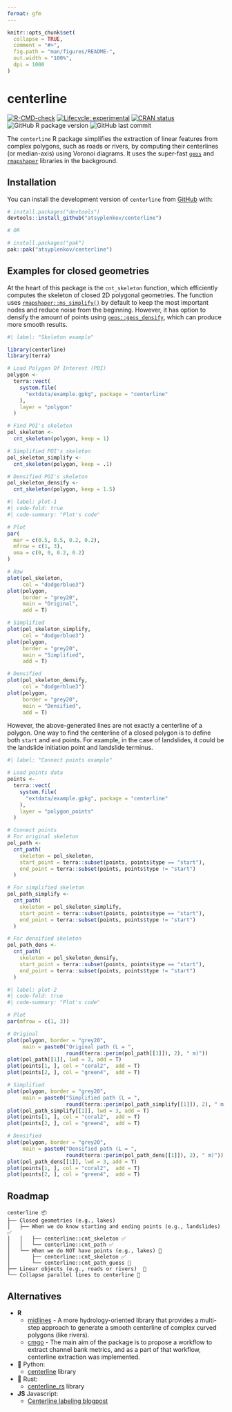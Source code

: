 ```yaml
---
format: gfm
---
```


<!-- README.md is generated from README.qmd. Please edit that file -->

```r
knitr::opts_chunk$set(
  collapse = TRUE,
  comment = "#>",
  fig.path = "man/figures/README-",
  out.width = "100%", 
  dpi = 1000
)
```

# centerline

<!-- badges: start -->
[![R-CMD-check](https://github.com/atsyplenkov/centerline/actions/workflows/R-CMD-check.yaml/badge.svg)](https://github.com/atsyplenkov/centerline/actions/workflows/R-CMD-check.yaml)
[![Lifecycle: experimental](https://img.shields.io/badge/lifecycle-experimental-orange.svg)](https://lifecycle.r-lib.org/articles/stages.html#experimental)
[![CRAN status](https://www.r-pkg.org/badges/version/centerline)](https://CRAN.R-project.org/package=centerline)
![GitHub R package version](https://img.shields.io/github/r-package/v/atsyplenkov/centerline?label=github)
![GitHub last commit](https://img.shields.io/github/last-commit/atsyplenkov/centerline)
<!-- badges: end -->

The `centerline` R package simplifies the extraction of linear features from complex polygons, such as roads or rivers, by computing their centerlines (or median-axis) using Voronoi diagrams. It uses the super-fast [`geos`](https://paleolimbot.github.io/geos/index.html) and [`rmapshaper`](http://andyteucher.ca/rmapshaper/index.html) libraries in the background.

## Installation

You can install the development version of `centerline` from [GitHub](https://github.com/) with:

``` r
# install.packages("devtools")
devtools::install_github("atsyplenkov/centerline")

# OR

# install.packages("pak")
pak::pak("atsyplenkov/centerline")
```

## Examples for closed geometries

At the heart of this package is the `cnt_skeleton` function, which efficiently computes the skeleton of closed 2D polygonal geometries. The function uses [`rmapshaper::ms_simplify()`](http://andyteucher.ca/rmapshaper/reference/ms_simplify.html) by default to keep the most important nodes and reduce noise from the beginning. However, it has option to densify the amount of points using [`geos::geos_densify`](https://paleolimbot.github.io/geos/reference/geos_centroid.html), which can produce more smooth results.

```r
#| label: "Skeleton example"

library(centerline)
library(terra)

# Load Polygon Of Interest (POI)
polygon <- 
  terra::vect(
    system.file(
      "extdata/example.gpkg", package = "centerline"
    ), 
    layer = "polygon"
  )

# Find POI's skeleton
pol_skeleton <- 
  cnt_skeleton(polygon, keep = 1) 

# Simplified POI's skeleton
pol_skeleton_simplify <- 
  cnt_skeleton(polygon, keep = .1) 

# Densified POI's skeleton
pol_skeleton_densify <- 
  cnt_skeleton(polygon, keep = 1.5) 

```

```r
#| label: plot-1
#| code-fold: true
#| code-summary: "Plot's code"

# Plot
par(
  mar = c(0.5, 0.5, 0.2, 0.2),
  mfrow = c(1, 3),
  oma = c(0, 0, 0.2, 0.2)
)

# Raw
plot(pol_skeleton,
     col = "dodgerblue3")
plot(polygon,
     border = "grey20",
     main = "Original",
     add = T)

# Simplified
plot(pol_skeleton_simplify,
     col = "dodgerblue3")
plot(polygon,
     border = "grey20",
     main = "Simplified",
     add = T)

# Densified
plot(pol_skeleton_densify,
     col = "dodgerblue3")
plot(polygon,
     border = "grey20",
     main = "Densified",
     add = T)

```

However, the above-generated lines are not exactly a centerline of a polygon. One way to find the centerline of a closed polygon is to define both `start` and `end` points. For example, in the case of landslides, it could be the landslide initiation point and landslide terminus.

```r
#| label: "Connect points example"

# Load points data
points <- 
  terra::vect(
    system.file(
      "extdata/example.gpkg", package = "centerline"
    ),
    layer = "polygon_points"
  )

# Connect points
# For original skeleton
pol_path <-
  cnt_path(
    skeleton = pol_skeleton,
    start_point = terra::subset(points, points$type == "start"),
    end_point = terra::subset(points, points$type != "start")
  )

# For simplified skeleton
pol_path_simplify <-
  cnt_path(
    skeleton = pol_skeleton_simplify,
    start_point = terra::subset(points, points$type == "start"),
    end_point = terra::subset(points, points$type != "start")
  )

# For densified skeleton
pol_path_dens <-
  cnt_path(
    skeleton = pol_skeleton_densify,
    start_point = terra::subset(points, points$type == "start"),
    end_point = terra::subset(points, points$type != "start")
  )

```

```r
#| label: plot-2
#| code-fold: true
#| code-summary: "Plot's code"

# Plot
par(mfrow = c(1, 3)) 

# Original
plot(polygon, border = "grey20", 
     main = paste0("Original path (L = ",
                   round(terra::perim(pol_path[[1]]), 2), " m)"))
plot(pol_path[[1]], lwd = 3, add = T)
plot(points[1, ], col = "coral2",  add = T)
plot(points[2, ], col = "green4",  add = T)

# Simplified
plot(polygon, border = "grey20", 
     main = paste0("Simplified path (L = ",
                   round(terra::perim(pol_path_simplify[[1]]), 2), " m)"))
plot(pol_path_simplify[[1]], lwd = 3, add = T)
plot(points[1, ], col = "coral2",  add = T)
plot(points[2, ], col = "green4",  add = T)

# Densified
plot(polygon, border = "grey20", 
     main = paste0("Densified path (L = ",
                   round(terra::perim(pol_path_dens[[1]]), 2), " m)"))
plot(pol_path_dens[[1]], lwd = 3, add = T)
plot(points[1, ], col = "coral2",  add = T)
plot(points[2, ], col = "green4",  add = T)

```

## Roadmap
```
centerline 📦
├── Closed geometries (e.g., lakes)
│   ├── When we do know starting and ending points (e.g., landslides) ✅
│   │   ├── centerline::cnt_skeleton ✅
│   │   └── centerline::cnt_path ✅
│   └── When we do NOT have points (e.g., lakes) 🔲
│       ├── centerline::cnt_skeleton ✅
│       └── centerline::cnt_path_guess 🔲
├── Linear objects (e.g., roads or rivers)  🔲
└── Collapse parallel lines to centerline 🔲
```

## Alternatives
- **R**
	- [midlines](https://github.com/RichardPatterson/midlines) - A more hydrology-oriented library that provides a multi-step approach to generate a smooth centerline of complex curved polygons (like rivers).
	- [cmgo](https://github.com/AntoniusGolly/cmgo) - The main aim of the package is to propose a workflow to extract channel bank metrics, and as a part of that workflow, centerline extraction was implemented.
- 🐍 Python: 
	- [centerline](https://github.com/fitodic/centerline/tree/master) library
- 🦀 Rust: 
	- [centerline_rs](https://codeberg.org/eadf/centerline_rs) library
- **JS** Javascript:
  - [Centerline labeling blogpost](https://observablehq.com/@veltman/centerline-labeling)

